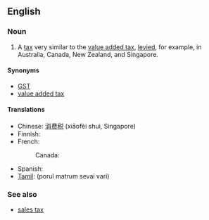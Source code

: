 ==English==
{{wikipedia}}

===Noun===
{{en-noun|sg=[[goods]] [[and]] [[service]]s [[tax]]|es}}

# A [[tax]] very similar to the [[value added tax]], [[levy|levied]], for example, in Australia, Canada, New Zealand, and Singapore.

====Synonyms====
* [[GST]]
* [[value added tax]]

====Translations====
{{trans-top|A tax very similar to the value added tax}}
*Chinese: [[消费税]] (xiāofèi shuì, Singapore)
*Finnish: {{t-|fi|arvonlisävero}}
*French:
*:Canada: {{t|fr|taxe sur les produits et services|f}}
{{trans-mid}}
* Spanish: {{t-|es|impuesto sobre bienes y servicios|m}}
* [[Tamil]]: (porul matrum sevai vari)
{{trans-bottom}}

===See also===
* [[sales tax]]